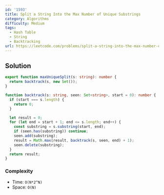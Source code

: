 ```yaml
---
id: '1593'
title: Split a String Into the Max Number of Unique Substrings
category: Algorithms
difficulty: Medium
tags:
  - Hash Table
  - String
  - Backtracking
url: https://leetcode.com/problems/split-a-string-into-the-max-number-of-unique-substrings
---
```


## Solution

```typescript filename="solution.ts" copy
export function maxUniqueSplit(s: string): number {
  return backtrack(s, new Set());
}

function backtrack(s: string, seen: Set<string>, start = 0): number {
  if (start === s.length) {
    return 0;
  }

  let result = 0;
  for (let end = start + 1; end <= s.length; end++) {
    const substring = s.substring(start, end);
    if (seen.has(substring)) continue;
    seen.add(substring);
    result = Math.max(result, backtrack(s, seen, end) + 1);
    seen.delete(substring);
  }
  return result;
}
```

### Complexity

- Time: `O(N*2^N)`
- Space: `O(N)`
